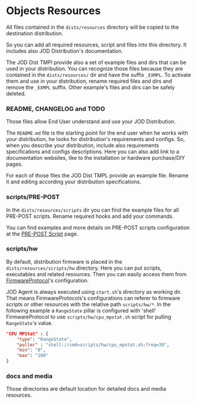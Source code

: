 # Objects Resources

All files contained in the ```dists/resources``` directory will be copied to the destination distribution.

So you can add all required resources, script and files into this directory. It includes also JOD Distribution's documentation.

The JOD Dist TMPl provide also a set of example files and dirs that can be used in your distribution. You can recognize those files because they are contained in the ```dists/resources/``` dir and have the suffix ```_EXMPL```. To activate them and use in your distribution, rename required files and dirs and remove the ```_EXMPL``` suffix. Other example's files and dirs can be safely deleted.

### README, CHANGELOG and TODO

Those files allow End User understand and use your JOD Distribution.

The ```README.md``` file is the starting point for the end user when he works with your distribution, he looks for distribution's requirements and configs. So, when you describe your distribution, include also requirements specifications and configs descriptions. Here you can also add link to a documentation websites, like to the installation or hardware purchase/DIY pages.

For each of those files the JOD Dist TMPL provide an example file. Rename it and editing according your distribution specifications.

### scripts/PRE-POST

In the ```dists/resources/scripts``` dir you can find the example files for all PRE-POST scripts. Rename required hooks and add your commands.

You can find examples and more details on PRE-POST scripts configuration at the [PRE-POST Script](pre_post_scripts) page.

### scripts/hw

By default, distribution firmware is placed in the ```dists/resources/scripts/hw``` directory. Here you can put scripts, executables and related resources. Then you can easily access them from [FirmwareProtocol](object_structure#states-and-actions)'s configuration.

JOD Agent is always executed using ```start.sh```'s directory as working dir. That means FirmwareProtocols's configurations can referer to firmware scripts or other resources with the relative path ```scripts/hw/*```. In the following example a ```RangeState``` pillar is configured with 'shell' FirmwareProtocol to use ```scripts/hw/cpu_mpstat.sh``` script for pulling ```RangeState```'s value.

```json title="struct.jod: RangeState/Shell @ JOD PC Linux"
"CPU MPStat" : {
    "type": "RangeState",
    "puller" : "shell://cmd=scripts/hw/cpu_mpstat.sh;freq=30",
    "min": "0",
    "max": "100"
}
```

### docs and media

Those directories are default location for detailed docs and media resources.
